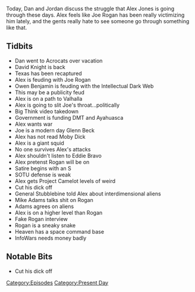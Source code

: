 {{DEFAULTSORT:
    #_EPISODE_0261:February 5-6, 2019
}}{{Episode
    | title             = February 5-6, 2019
    | caption           = Listen to this episode on [https://knowledgefight.libsyn.com/knowledge-fight-february-5-6-2019 Libsyn] [https://open.spotify.com/episode/3LzHM9twwk5gjaXgWF8a6X Spotify], Read the [[Transcript/261: February 5-6, 2019|Unofficial Transcript]]
    | episodeNumber     = 261
    | length            = 02:27:18
    | airDate           = February 8, 2019
    | coverageStartDate = February 5, 2019
    | coverageEndDate   = February 6, 2019
    | episodeType       = [[:Category:Present Day|Present Day]]
    | appearance        = [[David Knight]], [[Joe Rogan]], [[Owen Benjamin]], [[General Albert Stubblebine]], [[Mike Adams]]
    | oocDrop           = Jeff Bezos, richest man in the world-NOT!
    | previousEpisode   = [[260: Aliens Need Editors]]
    | nextEpisode       = [[262: April 14, 2009]]
}}

{{Stub}}

Today, Dan and Jordan discuss the struggle that Alex Jones is going through these days. Alex feels like Joe Rogan has been really victimizing him lately, and the gents really hate to see someone go through something like that.

==Tidbits==

*Dan went to Acrocats over vacation
*David Knight is back
*Texas has been recaptured
*Alex is feuding with Joe Rogan
*Owen Benjamin is feuding with the Intellectual Dark Web
*This may be a publicity feud
*Alex is on a path to Valhalla
*Alex is going to slit Joe's throat...politically
*Big Think video takedown
*Government is funding DMT and Ayahuasca
*Alex wants war
*Joe is a modern day Glenn Beck
*Alex has not read Moby Dick
*Alex is a giant squid
*No one survives Alex's attacks
*Alex shouldn't listen to Eddie Bravo
*Alex pretenst Rogan will be on
*Satire begins with an S
*SOTU defense is weak
*Alex gets Project Camelot levels of weird
*Cut his dick off
*General Stubblebine told Alex about interdimensional aliens
*Mike Adams talks shit on Rogan
*Adams agrees on aliens
*Alex is on a higher level than Rogan
*Fake Rogan interview
*Rogan is a sneaky snake
*Heaven has a space command base
*InfoWars needs money badly

==Notable Bits==

*Cut his dick off

[[Category:Episodes]]
[[Category:Present Day]]
